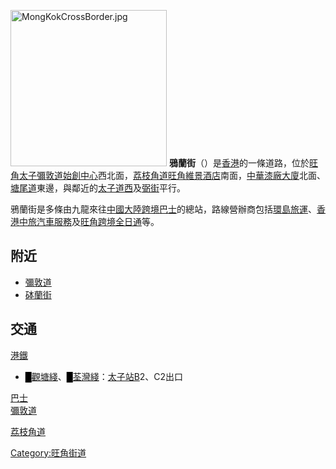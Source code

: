 {{unreferenced|time=2014-09-01T07:56:35+00:00}}
{{Infobox Hong Kong Road
|   中文街道名稱    = 鴉蘭街
|   英文街道名稱    = Arran Street
|   圖片    =  File:Arran Street (full view and blue sky).jpg
|   圖片寬度    = 300px
|   圖片說明    = 
|   圖片2    =  
|   圖片寬度2    = 
|   圖片說明2    = 
|   隸屬幹線     =  
|   路段總長度    =  0.4
|   車速限制    =  
|   行車線數量    =  雙線
|   所在地區    = [[九龍|九龍]][[油尖旺區|油尖旺區]][[太子_(香港)|太子]]
|   起點    = [[彌敦道|彌敦道]]與[[水渠道|水渠道]]交界
|   終點    = [[塘尾道|塘尾道]]與[[通州街|通州街]]交界
|   道路命名日期    =  
|   命名文件    =  
|   道路動工日期    =   
|   道路興建計劃    = 
|   道路舊名資料    =  
|   通車日期    = 20世紀初
|   收費 =
}}
[[File:MongKokCrossBorder.jpg|250px]]
'''鴉蘭街'''（{{lang-en|Arran Street}}）是[[香港|香港]]的一條道路，位於[[旺角|旺角]][[太子_(香港)|太子]][[彌敦道|彌敦道]][[始創中心|始創中心]]西北面，[[荔枝角道|荔枝角道]][[旺角維景酒店|旺角維景酒店]]南面，[[中華漆廠大廈|中華漆廠大廈]]北面、[[塘尾道|塘尾道]]東邊，與鄰近的[[太子道西|太子道西]]及[[弼街|弼街]]平行。 

鴉蘭街是多條由九龍來往[[中國大陸|中國大陸]][[跨境巴士|跨境巴士]]的總站，路線營辦商包括[[環島旅運|環島旅運]]、[[香港中旅汽車服務|香港中旅汽車服務]]及[[旺角跨境全日通|旺角跨境全日通]]等。

== 附近 ==
*[[彌敦道|彌敦道]]
*[[砵蘭街|砵蘭街]]

==交通==
;[[港鐵|港鐵]]
*<font color="{{觀塘綫色彩}}">█</font>[[觀塘綫|觀塘綫]]、<font color="{{荃灣綫色彩}}">█</font>[[荃灣綫|荃灣綫]]：[[太子站|太子站]]B2、C2出口
;[[香港巴士|巴士]]
;[[彌敦道|彌敦道]]
{{過海隧道巴士簡單列表|102|102P|102R|171|171A|171P|904|905}}
;[[荔枝角道|荔枝角道]]
{{九龍新界巴士簡單列表|2|2A|2X|6F|36X|41A|44|63X|79X|202|230X|234P|237A|238P|242X|252B|259B|259C|260B|261B|268X|269X|296C}}
{{過海隧道巴士簡單列表|117}}
{{大嶼山巴士簡單列表|A21}}
[[Category:旺角街道|Category:旺角街道]]
